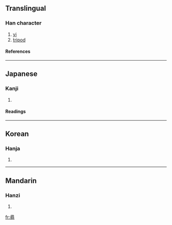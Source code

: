 {{see|彝}}

==Translingual==
===Han character===
{{Han char|rn=58|rad=彐|as=15|sn=18|four=|canj=弓一火火廿 (NMFFT)}}
# [[yi]]
# [[tripod]]
====References====
{{Han ref|kx=0362.291|dj=0681.110|hdz=20962.180|uh=5F5E|ud=24414}}
----
==Japanese==
===Kanji===
{{ja-kanji|grade=|rs=彐15}}
# {{defn|Japanese}} 
====Readings====
{{ja-readings|on=[[い]] (i)|kun=[[つね]] (tsune)}}
----
==Korean==
===Hanja===
{{ko-hanja|hangeul=이|eumhun=|rv=i|mr=i|y=i}}
# {{defn|Korean}}
----
==Mandarin==
===Hanzi===
{{cmn-hanzi|sim=彝|pin=[[yí]] (yi2)|wg=i<sup>2</sup>}}
# {{defn|Mandarin}}

[[fr:彞]]